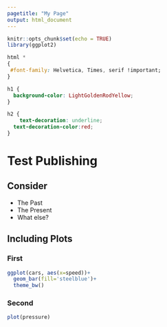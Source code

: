 ```yaml
---
pagetitle: "My Page"
output: html_document
---
```


```r
knitr::opts_chunk$set(echo = TRUE)
library(ggplot2)
```


```css
html *
{
 #font-family: Helvetica, Times, serif !important;
}

h1 {
  background-color: LightGoldenRodYellow;
}

h2 {
    text-decoration: underline;
  text-decoration-color:red;
}

```

# Test Publishing

## Consider

- The Past
- The Present
- What else?


## Including Plots {.tabset}

### First


```r
ggplot(cars, aes(x=speed))+
  geom_bar(fill='steelblue')+
  theme_bw()
```

### Second

```r
plot(pressure)
```


